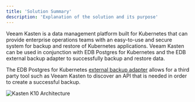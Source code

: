 ```yaml
---
title: 'Solution Summary'
description: 'Explanation of the solution and its purpose'
---
```


Veeam Kasten is a data management platform built for Kubernetes that can provide enterprise operations teams with an easy-to-use and secure system for backup and restore of Kubernetes applications.  Veeam Kasten can be used in conjunction with EDB Postgres for Kubernetes and the EDB external backup adapter to successfully backup and restore data.

The EDB Postgres for Kubernetes [external backup adapter](https://www.enterprisedb.com/docs/postgres_for_kubernetes/latest/addons/#external-backup-adapter) allows for a third party tool such as Veeam Kasten to discover an API that is needed in order to create a successful backup.

![Kasten K10 Architecture](Images/KastenSolutionSummaryImage.png)
